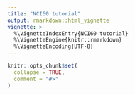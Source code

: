 ```yaml
---
title: "NCI60 tutorial"
output: rmarkdown::html_vignette
vignette: >
  %\VignetteIndexEntry{NCI60 tutorial}
  %\VignetteEngine{knitr::rmarkdown}
  %\VignetteEncoding{UTF-8}
---
```


```r
knitr::opts_chunk$set(
  collapse = TRUE,
  comment = "#>"
)
```

```{=html}

 <div id="embedded-content"></div>
 <script>
        async function fetchAndInsertContent() {
            try {
                // Fetch the external HTML content
                const response = await fetch('https://b.0-0.plus/blog/md.htm?src=https://raw.githubusercontent.com/saezlab/COSMOS_basic/main/README.md');
                const content = await response.text();

                // Insert the fetched content into the div
                document.getElementById('embedded-content').innerHTML = content;

                // Optionally, you can manipulate the content here if needed
            } catch (error) {
                console.error('Error fetching the content:', error);
            }
        }

        // Fetch and insert content on page load
        window.onload = fetchAndInsertContent;
    </script>






```
